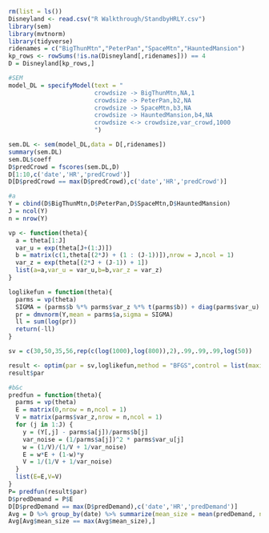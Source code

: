 ```{r sem, echo=TRUE}
rm(list = ls())
Disneyland <- read.csv("R Walkthrough/StandbyHRLY.csv")
library(sem)
library(mvtnorm)
library(tidyverse)
ridenames = c("BigThunMtn","PeterPan","SpaceMtn","HauntedMansion")
kp_rows <- rowSums(!is.na(Disneyland[,ridenames])) == 4
D = Disneyland[kp_rows,]

#SEM
model_DL = specifyModel(text = "
                        crowdsize -> BigThunMtn,NA,1
                        crowdsize -> PeterPan,b2,NA
                        crowdsize -> SpaceMtn,b3,NA
                        crowdsize -> HauntedMansion,b4,NA
                        crowdsize <-> crowdsize,var_crowd,1000
                        ")

sem.DL <- sem(model_DL,data = D[,ridenames])
summary(sem.DL)
sem.DL$coeff
D$predCrowd = fscores(sem.DL,D)
D[1:10,c('date','HR','predCrowd')]
D[D$predCrowd == max(D$predCrowd),c('date','HR','predCrowd')]

```

```{r Optim&loglike, echo=TRUE}
#a
Y = cbind(D$BigThunMtn,D$PeterPan,D$SpaceMtn,D$HauntedMansion)
J = ncol(Y)
n = nrow(Y)

vp <- function(theta){
  a = theta[1:J]
  var_u = exp(theta[J+(1:J)])
  b = matrix(c(1,theta[(2*J) + (1 : (J-1))]),nrow = J,ncol = 1)
  var_z = exp(theta[(2*J + (J-1)) + 1])
  list(a=a,var_u = var_u,b=b,var_z = var_z)
}

loglikefun = function(theta){
  parms = vp(theta)
  SIGMA = (parms$b %*% parms$var_z %*% t(parms$b)) + diag(parms$var_u)
  pr = dmvnorm(Y,mean = parms$a,sigma = SIGMA)
  ll = sum(log(pr))
  return(-ll)
}

sv = c(30,50,35,56,rep(c(log(1000),log(800)),2),.99,.99,.99,log(50))

result <- optim(par = sv,loglikefun,method = "BFGS",control = list(maxit = 1e6))
result$par
```

```{r pred Demand & max, echo=TRUE}
#b&c
predfun = function(theta){
  parms = vp(theta)
  E = matrix(0,nrow = n,ncol = 1)
  V = matrix(parms$var_z,nrow = n,ncol = 1)
  for (j in 1:J) {
    y = (Y[,j] - parms$a[j])/parms$b[j]
    var_noise = (1/parms$a[j])^2 * parms$var_u[j]
    w = (1/V)/(1/V + 1/var_noise)
    E = w*E + (1-w)*y
    V = 1/(1/V + 1/var_noise)
  }
  list(E=E,V=V)
}
P= predfun(result$par)
D$predDemand = P$E
D[D$predDemand == max(D$predDemand),c('date','HR','predDemand')]
Avg = D %>% group_by(date) %>% summarize(mean_size = mean(predDemand, na.rm = TRUE))
Avg[Avg$mean_size == max(Avg$mean_size),]

```



